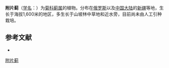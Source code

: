 {{Speciesbox
| name = 附片蓟
| status = 
| status_system = 
| image =
| genus = Cirsium
| species = sieversii
| authority = (Fisch. et Mey.) Petrak
}}

'''附片蓟'''（[[学名|学名]]：{{lang|la|''Cirsium sieversii''}}）为[[菊科|菊科]][[蓟属|蓟属]]的植物。分布在[[俄罗斯|俄罗斯]]以及[[中国大陆|中国大陆]]的[[新疆|新疆]]等地，生长于海拔1,600米的地区，多生长于山坡林中草地和近水旁，目前尚未由人工引种栽培。

== 参考文献 ==
<div class="references-small">
* {{cite web| url =http://www.bioinfo.cn/db05/KmzwSpecies.php?action=view&id=3610| title =附片蓟| work =《中国高等植物数据库全库》| publisher =中国科学院微生物研究所| author =昆明植物研究所| accessdate =2009-02-25| archive-date =2016-03-05| archive-url =https://web.archive.org/web/20160305022915/http://www.bioinfo.cn/db05/KmzwSpecies.php?action=view&id=3610| dead-url =yes}}
</div>
{{Taxonbar|from=Q15230690}}

[[Category:蓟属|附片蓟]]


{{植物小作品}}